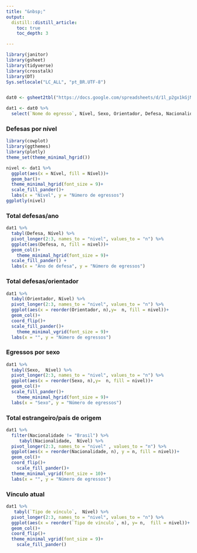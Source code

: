 ```yaml
---
title: "&nbsp;"
output:
  distill::distill_article:
    toc: true
    toc_depth: 3

---
```


```r

library(janitor)
library(gsheet)
library(tidyverse)
library(crosstalk)
library(DT)
Sys.setlocale("LC_ALL", "pt_BR.UTF-8")


dat0 <- gsheet2tbl("https://docs.google.com/spreadsheets/d/1l_p2gx1kGjMypej5dKscw2wzugaRNUkuzFEc38qfk8E/edit?usp=sharing")

dat1 <- dat0 %>% 
  select(`Nome do egresso`, Nível, Sexo, Orientador, Defesa, Nacionalidade, `Tipo de vínculo`) 

```

### Defesas por nível

```r
library(cowplot)
library(ggthemes)
library(plotly)
theme_set(theme_minimal_hgrid())

nivel <- dat1 %>% 
  ggplot(aes(x = Nível, fill = Nível))+
  geom_bar()+
  theme_minimal_hgrid(font_size = 9)+
  scale_fill_pander()+
  labs(x = "Nível", y = "Número de egressos")
ggplotly(nivel)
```


### Total defesas/ano

```r
dat1 %>% 
  tabyl(Defesa, Nível) %>% 
  pivot_longer(2:3, names_to = "nivel", values_to = "n") %>% 
  ggplot(aes(Defesa, n, fill = nivel))+
  geom_col()+
    theme_minimal_hgrid(font_size = 9)+
  scale_fill_pander() +
  labs(x = "Ano de defesa", y = "Número de egressos")
```


### Total defesas/orientador

```r

dat1 %>% 
  tabyl(Orientador, Nível) %>% 
  pivot_longer(2:3, names_to = "nivel", values_to = "n") %>% 
  ggplot(aes(x = reorder(Orientador, n),y=  n, fill = nivel))+
  geom_col()+
  coord_flip()+
  scale_fill_pander()+
    theme_minimal_vgrid(font_size = 9)+
  labs(x = "", y = "Número de egressos")
```


### Egressos por sexo
```r
dat1 %>% 
  tabyl(Sexo,  Nível) %>% 
  pivot_longer(2:3, names_to = "nivel", values_to = "n") %>% 
  ggplot(aes(x = reorder(Sexo, n),y=  n, fill = nivel))+
  geom_col()+
  scale_fill_pander()+
    theme_minimal_hgrid(font_size = 9)+
  labs(x = "Sexo", y = "Número de egressos")
```


### Total estrangeiro/país de origem
```r

dat1 %>% 
  filter(Nacionalidade != "Brasil") %>% 
     tabyl(Nacionalidade,  Nível) %>% 
  pivot_longer(2:3, names_to = "nivel" , values_to = "n") %>% 
  ggplot(aes(x = reorder(Nacionalidade, n), y = n, fill = nivel))+
  geom_col()+
  coord_flip()+
    scale_fill_pander()+
  theme_minimal_vgrid(font_size = 10)+
  labs(x = "", y = "Número de egressos")
```


### Vínculo atual

```r
dat1 %>% 
   tabyl(`Tipo de vínculo`,  Nível) %>% 
  pivot_longer(2:3, names_to = "nivel", values_to = "n") %>% 
  ggplot(aes(x = reorder(`Tipo de vínculo`, n), y= n,  fill = nivel))+
  geom_col()+
  coord_flip()+
  theme_minimal_vgrid(font_size = 9)+
    scale_fill_pander()
```
